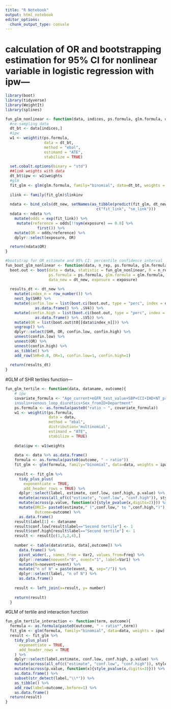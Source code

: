 ```yaml
---
title: "R Notebook"
output: html_notebook
editor_options: 
  chunk_output_type: console
---
```


# calculation of OR and bootstrapping estimation for 95% CI for nonlinear variable in logistic regression with ipw--- 
```r
library(boot)
library(tidyverse)
library(WeightIt)
library(splines)

fun_glm_nonlinear <- function(data, indices, ps.formula, glm.formula, data_new, exposure){
  #re-sampling data
  dt_bt <- data[indices,]
  #ipw
  w1 <- weightit(ps.formula,
                 data = dt_bt,
                 method = "ebal",
                 estimand = "ATE",
                 stabilize = TRUE) 
  
  set.cobalt.options(binary = "std")
  ##link weights with data
  dt_bt$ipw <- w1$weights
  #glm
  fit_glm <- glm(glm.formula, family="binomial", data=dt_bt, weights = ipw)
  
  ilink <- family(fit_glm)$linkinv
  
  ndata <- bind_cols(dt_new, setNames(as_tibble(predict(fit_glm, dt_new, se.fit=TRUE)[1:2]),
                                        c("fit_link", "se_link")))
  ndata <- ndata %>% 
    mutate(odds = exp(fit_link)) %>% 
     mutate(reference = odds[!!sym(exposure) == 0.8] %>% 
              first()) %>% 
    mutate(OR = odds/reference) %>% 
    dplyr::select(exposure, OR)

  return(ndata$OR)
}

#bootstrap for OR estimate and 95% CI: percentile confidence interval
fun_boot_glm_nonlinear <- function(data, n_rep, ps.formula, glm.formula, data_new, exposure){
  boot.out <- boot(data = data, statistic = fun_glm_nonlinear, R = n_rep, 
                   ps.formula = ps.formula, glm.formula = glm.formula,
                   data_new = dt_new, exposure = exposure)
  
  results_dt <- dt_new %>% 
    mutate(index_n = row_number()) %>% 
    nest_by(SHR) %>% 
    mutate(confin.low = list(boot.ci(boot.out, type = "perc", index = data$index_n)$percent %>% 
             as.data.frame() %>% .$V4)) %>% 
    mutate(confin.high = list(boot.ci(boot.out, type = "perc", index = data$index_n)$percent %>% 
             as.data.frame() %>% .$V5)) %>% 
    mutate(OR = list(boot.out$t0[[data$index_n]])) %>% 
    ungroup() %>% 
    dplyr::select(SHR, OR, confin.low, confin.high) %>% 
    unnest(confin.low) %>% 
    unnest(OR) %>% 
    unnest(confin.high) %>% 
    as_tibble() %>% 
    add_row(SHR=0.8, OR=1, confin.low=1, confin.high=1)
          
  return(results_dt)
}
```
#GLM of SHR tertiles function---
```r
fun_glm_tertile <- function(data, dataname, outcome){
    # ipw 
    covariate_formula <- "Age_current+eGFR_test_value+SBP+CCI+IHD+NT_proBNP_test_value+
    insulin+venous_loop_diuretics+Sex_fromID+Department"
    ps.formula <- as.formula(paste0("ratio ~ ", covariate_formula))
    w1 <- weightit(ps.formula,
                   data = data,
                   method = "ebal",
                   distribution='multinomial',
                   estimand = "ATE",
                   stabilize = TRUE)
    
    data$ipw <- w1$weights
    
    data <- data %>% as.data.frame()
    formula <- as.formula(paste0(outcome, " ~ ratio"))
    fit_glm <- glm(formula, family="binomial", data=data, weights = ipw) 
    
    result <- fit_glm %>% 
      tidy_plus_plus(
        exponentiate = TRUE,
        add_header_rows = TRUE) %>%
      dplyr::select(label, estimate, conf.low, conf.high, p.value) %>%
      mutate(across(all_of(c("estimate", "conf.low", "conf.high")), style_ratio)) %>%
      mutate(across(p.value, function(x){style_pvalue(x,digits=2)})) %>%
      mutate(ORCI= paste0(estimate," (",conf.low," to ",conf.high,")"),
             Outcome=outcome) %>% 
      as.data.frame() 
    result$label[1] <- dataname
    result$conf.low[result$label=="Second tertile"] <- 1
    result$conf.high[result$label=="Second tertile"] <- 1
    result <- result[c(1,3,2,4),]
    
    number <- table(data$ratio, data[,outcome]) %>% 
      data.frame() %>% 
      pivot_wider(., names_from = Var2, values_from=Freq) %>% 
      dplyr::rename(noevent="0", event="1", label=Var1) %>% 
      mutate(N=noevent+event) %>% 
      mutate("n of N" = paste(event, N, sep="/")) %>% 
      dplyr::select(label, "n of N") %>% 
      as.data.frame()
    
    result <- left_join(x=result, y= number)
    
    return(result)
  }
```
#GLM of tertile and interaction function
```r
fun_glm_tertile_interaction <- function(term, outcome){
  formula <- as.formula(paste0(outcome, " ~ ratio*",term))
  fit_glm <- glm(formula, family="binomial", data=data, weights = ipw) 
  result <- fit_glm %>% 
    tidy_plus_plus(
      exponentiate = TRUE,
      add_header_rows = TRUE
    ) %>%
    dplyr::select(label,estimate, conf.low, conf.high, p.value) %>%
    mutate(across(all_of(c("estimate", "conf.low", "conf.high")), style_ratio)) %>%
    mutate(across(p.value, function(x){style_pvalue(x,digits=3)})) %>%
    as.data.frame() %>% 
    subset(str_detect(label,"\\*")) %>% 
    as_tibble() %>% 
    add_row(label=outcome,.before=1) %>% 
    as.data.frame()
  return(result)
}
```
